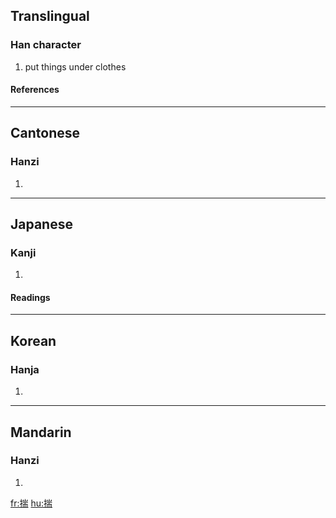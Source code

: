 ==Translingual==
===Han character===
{{Han char|rn=64|rad=手|as=09|sn=12|four=5202<sub>7</sub>|canj=手山一月 (QUMB)}}
# put things under clothes
====References====
{{Han ref|kx=0443.130|dkj=12371|dj=0794.130|hdz=31917.060|uh=63E3|ud=25571|bh=B4A2|bd=46242}}
----
==Cantonese==
===Hanzi===
{{yue-hanzi|jyut=|y=cheui2, chyun2}}
# {{defn|Cantonese}}
----
==Japanese==
===Kanji===
{{ja-kanji|grade=|rs=手09}}
# {{defn|Japanese}} 
====Readings====
{{ja-readings|on=[[し]] (shi), [[すい]] (sui), [[たん]] (tan)|kun=[[はかる]] (hakaru), [[こころみる]] (kokoromiru), [[さだめる]] (sadameru)}}
----
==Korean==
===Hanja===
{{ko-hanja|hangeul=[[취]], [[타]]|eumhun=|rv=chwi, ta|mr=ch'wi, t'a|y=chwi, tha}}
# {{defn|Korean}}
----
==Mandarin==
===Hanzi===
{{cmn-hanzi|pin=[[chuǎi]] ([[chuai3]])|wg=ch'uai<sup>3</sup>}}
# {{defn|Mandarin}}

[[fr:揣]]
[[hu:揣]]